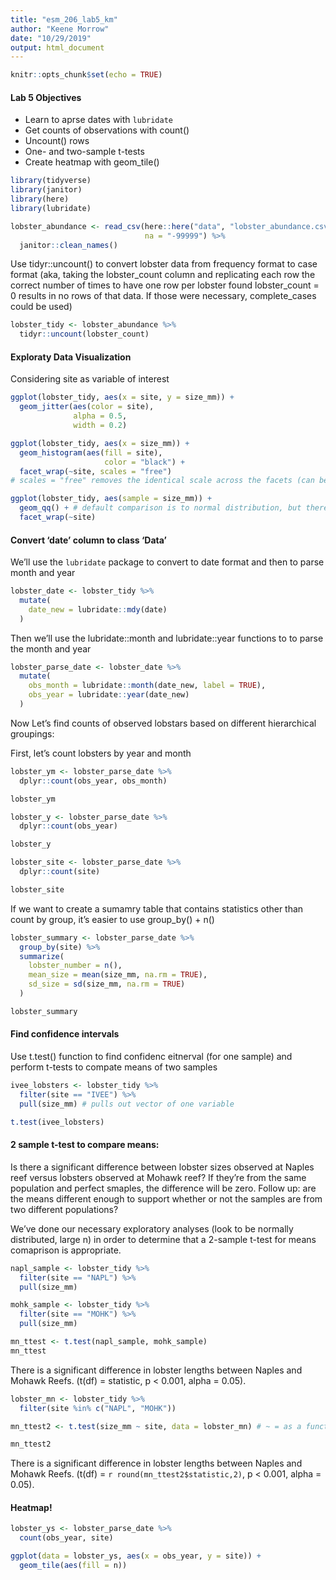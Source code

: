 ```yaml
---
title: "esm_206_lab5_km"
author: "Keene Morrow"
date: "10/29/2019"
output: html_document
---
```


```r
knitr::opts_chunk$set(echo = TRUE)
```

#### Lab 5 Objectives

- Learn to aprse dates with `lubridate`
- Get counts of observations with count()
- Uncount() rows
- One- and two-sample t-tests
- Create heatmap with geom_tile()

```r
library(tidyverse)
library(janitor)
library(here)
library(lubridate)

lobster_abundance <- read_csv(here::here("data", "lobster_abundance.csv"),
                              na = "-99999") %>%
  janitor::clean_names()

```
Use tidyr::uncount() to convert lobster data from frequency format to case format
(aka, taking the lobster_count column and replicating each row the correct number of times to have one row per lobster found
lobster_count = 0 results in no rows of that data.  If those were necessary, complete_cases could be used)

```r
lobster_tidy <- lobster_abundance %>%
  tidyr::uncount(lobster_count)
```

#### Exploraty Data Visualization

Considering site as variable of interest

```r
ggplot(lobster_tidy, aes(x = site, y = size_mm)) +
  geom_jitter(aes(color = site),
              alpha = 0.5,
              width = 0.2)

ggplot(lobster_tidy, aes(x = size_mm)) +
  geom_histogram(aes(fill = site),
                     color = "black") +
  facet_wrap(~site, scales = "free")
# scales = "free" removes the identical scale across the facets (can be used to make something ireesponsible)

ggplot(lobster_tidy, aes(sample = size_mm)) +
  geom_qq() + # default comparison is to normal distribution, but there are plenty of other options if needed
  facet_wrap(~site)
```

#### Convert 'date' column to class 'Data'

We'll use the `lubridate` package to convert to date format and then to parse month and year
```r

lobster_date <- lobster_tidy %>%
  mutate(
    date_new = lubridate::mdy(date)
  )
```

Then we'll use the lubridate::month and lubridate::year functions to to parse the month and year

```r
lobster_parse_date <- lobster_date %>%
  mutate(
    obs_month = lubridate::month(date_new, label = TRUE),
    obs_year = lubridate::year(date_new)
  )

```

Now Let's find counts of observed lobstars based on different hierarchical groupings:

First, let's count lobsters by year and month
```r
lobster_ym <- lobster_parse_date %>% 
  dplyr::count(obs_year, obs_month)

lobster_ym

lobster_y <- lobster_parse_date %>%
  dplyr::count(obs_year)

lobster_y

lobster_site <- lobster_parse_date %>%
  dplyr::count(site)

lobster_site

```

If we want to create a sumamry table that contains statistics other than count by group, it's easier to use group_by() + n()


```r
lobster_summary <- lobster_parse_date %>%
  group_by(site) %>%
  summarize(
    lobster_number = n(),
    mean_size = mean(size_mm, na.rm = TRUE),
    sd_size = sd(size_mm, na.rm = TRUE)
  )

lobster_summary
```

#### Find confidence intervals

Use t.test() function to find confidenc eitnerval (for one sample) and perform t-tests to compate means of two samples

```r
ivee_lobsters <- lobster_tidy %>% 
  filter(site == "IVEE") %>%
  pull(size_mm) # pulls out vector of one variable

t.test(ivee_lobsters)

```
#### 2 sample t-test to compare means:
Is there a significant difference between lobster sizes observed at Naples reef versus lobsters observed at Mohawk reef? If they're from the same population and perfect smaples, the difference will be zero.  Follow up: are the means different enough to support whether or not the samples are from two different populations?

We've done our necessary exploratory analyses (look to be normally distributed, large n) in order to determine that a 2-sample t-test for means comaprison is appropriate.

```r
napl_sample <- lobster_tidy %>%
  filter(site == "NAPL") %>%
  pull(size_mm)

mohk_sample <- lobster_tidy %>%
  filter(site == "MOHK") %>%
  pull(size_mm)

mn_ttest <- t.test(napl_sample, mohk_sample)
mn_ttest
```

There is a significant difference in lobster lengths between Naples and Mohawk Reefs. (t(df) = statistic, p < 0.001, alpha = 0.05).

```r
lobster_mn <- lobster_tidy %>%
  filter(site %in% c("NAPL", "MOHK"))

mn_ttest2 <- t.test(size_mm ~ site, data = lobster_mn) # ~ = as a function of... different levels in the site column

mn_ttest2
```

There is a significant difference in lobster lengths between Naples and Mohawk Reefs. (t(df) = `r round(mn_ttest2$statistic,2)`, p < 0.001, alpha = 0.05).

#### Heatmap!

```r

lobster_ys <- lobster_parse_date %>%
  count(obs_year, site)

ggplot(data = lobster_ys, aes(x = obs_year, y = site)) +
  geom_tile(aes(fill = n))
```

